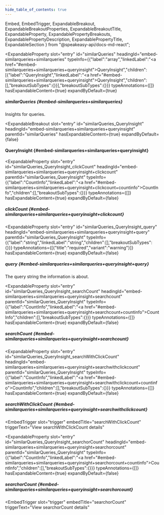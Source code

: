 ```yaml
---
hide_table_of_contents: true
---
```

  Embed,
  EmbedTrigger,
  ExpandableBreakout,
  ExpandableBreakoutProperties,
  ExpandableBreakoutTitle,
  ExpandableProperty,
  ExpandablePropertyBreakouts,
  ExpandablePropertyDescription,
  ExpandablePropertyTitle,
  ExpandableSection
} from "@speakeasy-api/docs-md-react";

<ExpandableSection>

<ExpandableProperty
  slot="entry"
  id="similarQueries"
  headingId="embed-similarqueries+similarqueries"
  typeInfo={{"label":"array","linkedLabel":"<a href=\"#embed-similarqueries+similarqueries+queryinsight\">QueryInsight</a>","children":[{"label":"QueryInsight","linkedLabel":"<a href=\"#embed-similarqueries+similarqueries+queryinsight\">QueryInsight</a>","children":[],"breakoutSubTypes":{}}],"breakoutSubTypes":{}}}
  typeAnnotations={[]}
  hasExpandableContent={true}
  expandByDefault={true}
>

<ExpandablePropertyTitle slot="title">

##### similarQueries \{#embed-similarqueries+similarqueries\}

</ExpandablePropertyTitle>

<ExpandablePropertyDescription slot="description">

Insights for queries.

</ExpandablePropertyDescription>

<ExpandablePropertyBreakouts slot="breakouts">

<ExpandableBreakout
  slot="entry"
  id="similarQueries_QueryInsight"
  headingId="embed-similarqueries+similarqueries+queryinsight"
  parentId="similarQueries"
  hasExpandableContent={true}
  expandByDefault={false}
>

<ExpandableBreakoutTitle slot="title">

#### QueryInsight \{#embed-similarqueries+similarqueries+queryinsight\}

</ExpandableBreakoutTitle>

<ExpandableBreakoutProperties slot="properties">

<ExpandableProperty
  slot="entry"
  id="similarQueries_QueryInsight_clickCount"
  headingId="embed-similarqueries+similarqueries+queryinsight+clickcount"
  parentId="similarQueries_QueryInsight"
  typeInfo={{"label":"CountInfo","linkedLabel":"<a href=\"#embed-similarqueries+similarqueries+queryinsight+clickcount+countinfo\">CountInfo</a>","children":[],"breakoutSubTypes":{}}}
  typeAnnotations={[]}
  hasExpandableContent={true}
  expandByDefault={false}
>

<ExpandablePropertyTitle slot="title">

##### clickCount \{#embed-similarqueries+similarqueries+queryinsight+clickcount\}

</ExpandablePropertyTitle>

<ExpandablePropertyBreakouts slot="breakouts">

<Embed slot="embed">

<EmbedTrigger slot="trigger" embedTitle="clickCount" triggerText="View clickCount details">

<Embedclickcount />

</EmbedTrigger>

</Embed>

</ExpandablePropertyBreakouts>

</ExpandableProperty>

<ExpandableProperty
  slot="entry"
  id="similarQueries_QueryInsight_query"
  headingId="embed-similarqueries+similarqueries+queryinsight+query"
  parentId="similarQueries_QueryInsight"
  typeInfo={{"label":"string","linkedLabel":"string","children":[],"breakoutSubTypes":{}}}
  typeAnnotations={[{"title":"required","variant":"warning"}]}
  hasExpandableContent={true}
  expandByDefault={false}
>

<ExpandablePropertyTitle slot="title">

##### query \{#embed-similarqueries+similarqueries+queryinsight+query\}

</ExpandablePropertyTitle>

<ExpandablePropertyDescription slot="description">

The query string the information is about.

</ExpandablePropertyDescription>

</ExpandableProperty>

<ExpandableProperty
  slot="entry"
  id="similarQueries_QueryInsight_searchCount"
  headingId="embed-similarqueries+similarqueries+queryinsight+searchcount"
  parentId="similarQueries_QueryInsight"
  typeInfo={{"label":"CountInfo","linkedLabel":"<a href=\"#embed-similarqueries+similarqueries+queryinsight+searchcount+countinfo\">CountInfo</a>","children":[],"breakoutSubTypes":{}}}
  typeAnnotations={[]}
  hasExpandableContent={true}
  expandByDefault={false}
>

<ExpandablePropertyTitle slot="title">

##### searchCount \{#embed-similarqueries+similarqueries+queryinsight+searchcount\}

</ExpandablePropertyTitle>

<ExpandablePropertyBreakouts slot="breakouts">

<Embed slot="embed">

<EmbedTrigger slot="trigger" embedTitle="searchCount" triggerText="View searchCount details">

<Embedsearchcount />

</EmbedTrigger>

</Embed>

</ExpandablePropertyBreakouts>

</ExpandableProperty>

<ExpandableProperty
  slot="entry"
  id="similarQueries_QueryInsight_searchWithClickCount"
  headingId="embed-similarqueries+similarqueries+queryinsight+searchwithclickcount"
  parentId="similarQueries_QueryInsight"
  typeInfo={{"label":"CountInfo","linkedLabel":"<a href=\"#embed-similarqueries+similarqueries+queryinsight+searchwithclickcount+countinfo\">CountInfo</a>","children":[],"breakoutSubTypes":{}}}
  typeAnnotations={[]}
  hasExpandableContent={true}
  expandByDefault={false}
>

<ExpandablePropertyTitle slot="title">

##### searchWithClickCount \{#embed-similarqueries+similarqueries+queryinsight+searchwithclickcount\}

</ExpandablePropertyTitle>

<ExpandablePropertyBreakouts slot="breakouts">

<Embed slot="embed">

<EmbedTrigger
  slot="trigger"
  embedTitle="searchWithClickCount"
  triggerText="View searchWithClickCount details"
>

<Embedsearchwithclickcount />

</EmbedTrigger>

</Embed>

</ExpandablePropertyBreakouts>

</ExpandableProperty>

<ExpandableProperty
  slot="entry"
  id="similarQueries_QueryInsight_searchorCount"
  headingId="embed-similarqueries+similarqueries+queryinsight+searchorcount"
  parentId="similarQueries_QueryInsight"
  typeInfo={{"label":"CountInfo","linkedLabel":"<a href=\"#embed-similarqueries+similarqueries+queryinsight+searchorcount+countinfo\">CountInfo</a>","children":[],"breakoutSubTypes":{}}}
  typeAnnotations={[]}
  hasExpandableContent={true}
  expandByDefault={false}
>

<ExpandablePropertyTitle slot="title">

##### searchorCount \{#embed-similarqueries+similarqueries+queryinsight+searchorcount\}

</ExpandablePropertyTitle>

<ExpandablePropertyBreakouts slot="breakouts">

<Embed slot="embed">

<EmbedTrigger
  slot="trigger"
  embedTitle="searchorCount"
  triggerText="View searchorCount details"
>

<Embedsearchorcount />

</EmbedTrigger>

</Embed>

</ExpandablePropertyBreakouts>

</ExpandableProperty>

</ExpandableBreakoutProperties>

</ExpandableBreakout>

</ExpandablePropertyBreakouts>

</ExpandableProperty>

</ExpandableSection>